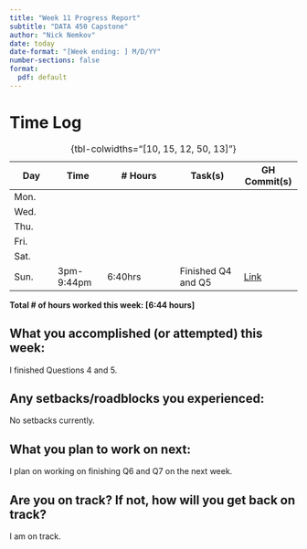 ```yaml
---
title: "Week 11 Progress Report"
subtitle: "DATA 450 Capstone"
author: "Nick Nemkov"
date: today
date-format: "[Week ending: ] M/D/YY"
number-sections: false
format:
  pdf: default
---
```


# Time Log

| Day  | Time  | \# Hours | Task(s) | GH Commit(s) |
|------|-------|----------|---------|--------|
| Mon.  |  |  |  |  |
| Wed.  |  |  |  |  |
| Thu.  |  |  |  |  |
| Fri.  |  |  |  |  |
| Sat.  |  |  |  |  |
| Sun.  | 3pm-9:44pm | 6:40hrs | Finished Q4 and Q5 | [Link](https://github.com/NicknNemkov/capstone/commit/95038d42fc5aebce37a7f7b8fce221fb717a1ea0) |

: {tbl-colwidths="[10, 15, 12, 50, 13]"}

**Total \# of hours worked this week: [6:44 hours]**

## What you accomplished (or attempted) this week:

I finished Questions 4 and 5.

## Any setbacks/roadblocks you experienced:

No setbacks currently.

## What you plan to work on next:

I plan on working on finishing Q6 and Q7 on the next week.

## Are you on track? If not, how will you get back on track?

I am on track.
